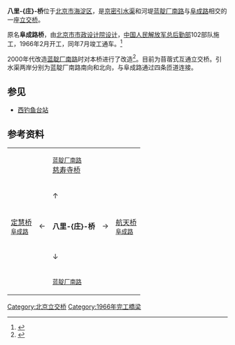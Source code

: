 {{Coord|39.9248396|116.2974677|type:landmark_region:CN-11_source:GoogleMaps|display=title}}
'''八里-{庄}-桥'''位于[[北京市|北京市]][[海淀区|海淀区]]，是[[京密引水渠|京密引水渠]]和河堤[[蓝靛厂南路|蓝靛厂南路]]与[[阜成路|阜成路]]相交的一座[[立交桥|立交桥]]。

原名'''阜成路桥'''，由[[北京市市政设计院设计|北京市市政设计院设计]]，[[中国人民解放军总后勤部|中国人民解放军总后勤部]]102部队施工，1966年2月开工，同年7月竣工通车。<ref name="difangzhi">{{cite book|title=《北京志·市政卷·道桥志》|year=2001|publisher=北京出版社|location=北京|isbn=978-7-200-04455-3}}</ref>

2000年代改造[[蓝靛厂南路|蓝靛厂南路]]时对本桥进行了改造<ref>{{cite news|url=http://news.sina.com.cn/c/2008-02-01/024913363509s.shtml|title=北京蓝靛厂南路正式通车|date=2008-02-01|accessdate=2012-03-17|author=郭鲲|archive-date=2016-03-04|archive-url=https://web.archive.org/web/20160304095226/http://news.sina.com.cn/c/2008-02-01/024913363509s.shtml|dead-url=no}}</ref>。目前为苜蓿式互通立交桥。引水渠两岸分别为蓝靛厂南路南向和北向，与阜成路通过四条匝道连接。

== 参见 ==
*[[西钓鱼台站|西钓鱼台站]]

== 参考资料 ==
{{reflist}}

{| style="text-align: center;" align="center"
| || || <small>[[蓝靛厂南路|蓝靛厂南路]]</small><br />[[慈寿寺桥|慈寿寺桥]] || ||
|-
| || || ↑ || ||
|-
| [[定慧桥|定慧桥]]<br /><small>[[阜成路|阜成路]]</small> || ← || '''八里-{庄}-桥''' || → || [[航天桥|航天桥]]<br /><small>[[阜成路|阜成路]]</small>
|-
| || || ↓ || ||
|-
| || || <small>[[蓝靛厂南路|蓝靛厂南路]]</small>
|}

[[Category:北京立交桥|Category:北京立交桥]]
[[Category:1966年完工橋梁|Category:1966年完工橋梁]]